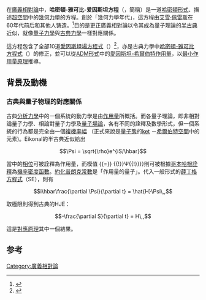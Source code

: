 在[[廣義相對論|廣義相對論]]中，'''哈密頓-雅可比-爱因斯坦方程'''（{{lang-en|'''Hamilton–Jacobi–Einstein equation'''}}，簡稱{{lang|en|'''HJEE'''}}）是一道[[哈密頓力學|哈密頓形式]]、描述[[超對稱|超空間]]中的[[幾何力學|幾何力學]]的方程。創於「幾何力學年代」，這方程由[[艾雪·佩雷斯|艾雪·佩雷斯]]在60年代前后和其他人铸造。<ref>{{cite news |title=On Cauchy's problem in general relativity - II |journal=Nuovo Cimento |author=A. Peres |publisher=Springer |pages=53–62 |volume=26 |issue=1 |year=1962 |isbn= |doi=10.1007/BF02754342 }}</ref>目的是更正廣義相對論以令其成為量子理論的[[半古典物理|半古典]]近似，就像[[量子力學|量子力學]]與[[古典力學|古典力學]]一樣對應關係。

這方程包含了全部10道[[愛因斯坦場方程式|愛因斯坦場方程式]]（{{lang|en|EFEs}}）<ref>{{cite journal |author=U.H. Gerlach |year=1968 |journal=Physical Review |issue=5 |volume=177 |pages=1929–1941 |title=Derivation of the Ten Einstein Field Equations from the Semiclassical Approximation to Quantum Geometrodynamics |doi=10.1103/PhysRev.177.1929|bibcode=1969PhRv..177.1929G }}</ref>，亦是古典力學中[[哈密頓-雅可比方程式|哈密頓-雅可比方程式]]（{{lang|en|HJE}}）的修正，並可以從[[ADM質量|ADM形式]]中的[[愛因斯坦-希爾伯特作用量|愛因斯坦-希爾伯特作用量]]，以[[最小作用量原理|最小作用量原理]]推導。

==背景及動機==
===古典與量子物理的對應關係===
古典[[分析力學|分析力學]]中的一個系統的動力學是由[[作用量|作用量]]{{math|''S''}}所概括。而各量子理論，即非相對論量子力學、相論對量子力學及[[量子場論|量子場論]]，各有不同的詮釋及數學形式，但一個系統的行為都是完全由一個[[复数_(数学)|複]][[機率幅|機率幅]] {{math|Ψ}}（正式來說是[[量子態|量子態]]的[[狄拉克符號|ket]] {{math|{{ket|Ψ}}}}－[[希爾伯特空間|希爾伯特空間]]中的元素)。Eikonal的半古典近似給出

:<math>\Psi = \sqrt{\rho}e^{iS/\hbar}</math>

當中{{math|Ψ}}的[[相位|相位]]可被詮釋為作用量，而模值{{math|{{sqrt|''ρ''}} {{=}} {{sqrt|Ψ*Ψ}} {{=}} {{!}}Ψ{{!}}}}則可被根據[[哥本哈根詮釋|哥本哈根詮釋]]為[[機率密度函數|機率密度函數]]。[[普朗克常數|約化普朗克常數]]{{math|''ħ''}}是「作用量的量子」。代入一般形式的[[薛丁格方程式|薛丁格方程式]]（SE），則有

:<math>i\hbar\frac{\partial \Psi}{\partial t} = \hat{H}\Psi\,,</math>

取{{math|''ħ'' → 0}}極限則得到古典的HJE：

:<math>-\frac{\partial S}{\partial t} = H\,,</math>

這是[[對應原理|對應原理]]其中一個結果。

{{广义相对论}}

== 参考 ==
{{reflist}}

[[Category:廣義相對論|Category:廣義相對論]]